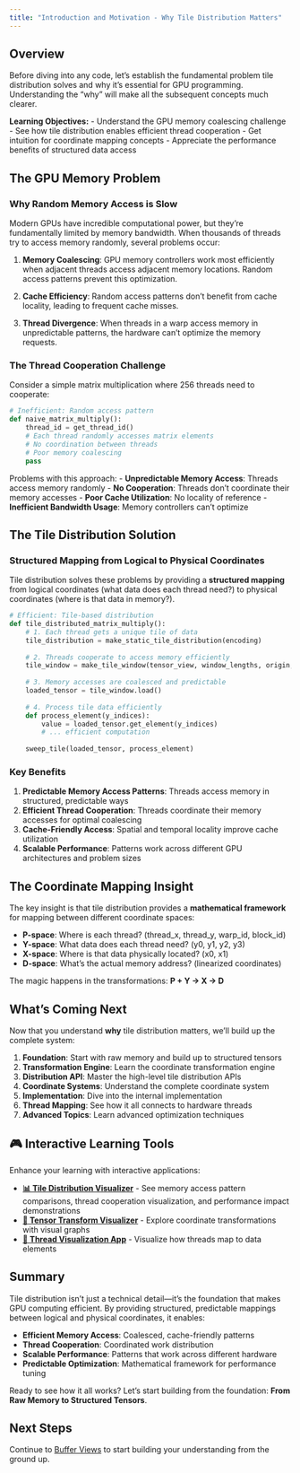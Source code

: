 ```yaml
---
title: "Introduction and Motivation - Why Tile Distribution Matters"
---
```


## Overview

Before diving into any code, let's establish the fundamental problem tile distribution solves and why it's essential for GPU programming. Understanding the "why" will make all the subsequent concepts much clearer.

**Learning Objectives:**
- Understand the GPU memory coalescing challenge
- See how tile distribution enables efficient thread cooperation
- Get intuition for coordinate mapping concepts
- Appreciate the performance benefits of structured data access

## The GPU Memory Problem

### Why Random Memory Access is Slow

Modern GPUs have incredible computational power, but they're fundamentally limited by memory bandwidth. When thousands of threads try to access memory randomly, several problems occur:

1. **Memory Coalescing**: GPU memory controllers work most efficiently when adjacent threads access adjacent memory locations. Random access patterns prevent this optimization.

2. **Cache Efficiency**: Random access patterns don't benefit from cache locality, leading to frequent cache misses.

3. **Thread Divergence**: When threads in a warp access memory in unpredictable patterns, the hardware can't optimize the memory requests.

### The Thread Cooperation Challenge

Consider a simple matrix multiplication where 256 threads need to cooperate:

```python
# Inefficient: Random access pattern
def naive_matrix_multiply():
    thread_id = get_thread_id()
    # Each thread randomly accesses matrix elements
    # No coordination between threads
    # Poor memory coalescing
    pass
```

Problems with this approach:
- **Unpredictable Memory Access**: Threads access memory randomly
- **No Cooperation**: Threads don't coordinate their memory accesses
- **Poor Cache Utilization**: No locality of reference
- **Inefficient Bandwidth Usage**: Memory controllers can't optimize

## The Tile Distribution Solution

### Structured Mapping from Logical to Physical Coordinates

Tile distribution solves these problems by providing a **structured mapping** from logical coordinates (what data does each thread need?) to physical coordinates (where is that data in memory?).

```python
# Efficient: Tile-based distribution
def tile_distributed_matrix_multiply():
    # 1. Each thread gets a unique tile of data
    tile_distribution = make_static_tile_distribution(encoding)
    
    # 2. Threads cooperate to access memory efficiently
    tile_window = make_tile_window(tensor_view, window_lengths, origin, tile_distribution)
    
    # 3. Memory accesses are coalesced and predictable
    loaded_tensor = tile_window.load()
    
    # 4. Process tile data efficiently
    def process_element(y_indices):
        value = loaded_tensor.get_element(y_indices)
        # ... efficient computation
    
    sweep_tile(loaded_tensor, process_element)
```

### Key Benefits

1. **Predictable Memory Access Patterns**: Threads access memory in structured, predictable ways
2. **Efficient Thread Cooperation**: Threads coordinate their memory accesses for optimal coalescing
3. **Cache-Friendly Access**: Spatial and temporal locality improve cache utilization
4. **Scalable Performance**: Patterns work across different GPU architectures and problem sizes

## The Coordinate Mapping Insight

The key insight is that tile distribution provides a **mathematical framework** for mapping between different coordinate spaces:

- **P-space**: Where is each thread? (thread_x, thread_y, warp_id, block_id)
- **Y-space**: What data does each thread need? (y0, y1, y2, y3)
- **X-space**: Where is that data physically located? (x0, x1)
- **D-space**: What's the actual memory address? (linearized coordinates)

The magic happens in the transformations: **P + Y → X → D**

## What's Coming Next

Now that you understand **why** tile distribution matters, we'll build up the complete system:

1. **Foundation**: Start with raw memory and build up to structured tensors
2. **Transformation Engine**: Learn the coordinate transformation engine
3. **Distribution API**: Master the high-level tile distribution APIs
4. **Coordinate Systems**: Understand the complete coordinate system
5. **Implementation**: Dive into the internal implementation
6. **Thread Mapping**: See how it all connects to hardware threads
7. **Advanced Topics**: Learn advanced optimization techniques

## 🎮 **Interactive Learning Tools**

Enhance your learning with interactive applications:

- **[📊 Tile Distribution Visualizer](../../app.py)** - See memory access pattern comparisons, thread cooperation visualization, and performance impact demonstrations
- **[🔄 Tensor Transform Visualizer](../../tensor_transform_app.py)** - Explore coordinate transformations with visual graphs  
- **[🧵 Thread Visualization App](../../thread_visualization_app.py)** - Visualize how threads map to data elements

## Summary

Tile distribution isn't just a technical detail—it's the foundation that makes GPU computing efficient. By providing structured, predictable mappings between logical and physical coordinates, it enables:

- **Efficient Memory Access**: Coalesced, cache-friendly patterns
- **Thread Cooperation**: Coordinated work distribution
- **Scalable Performance**: Patterns that work across different hardware
- **Predictable Optimization**: Mathematical framework for performance tuning

Ready to see how it all works? Let's start building from the foundation: **From Raw Memory to Structured Tensors**.

## Next Steps

Continue to [Buffer Views](01_buffer_view.qmd) to start building your understanding from the ground up. 